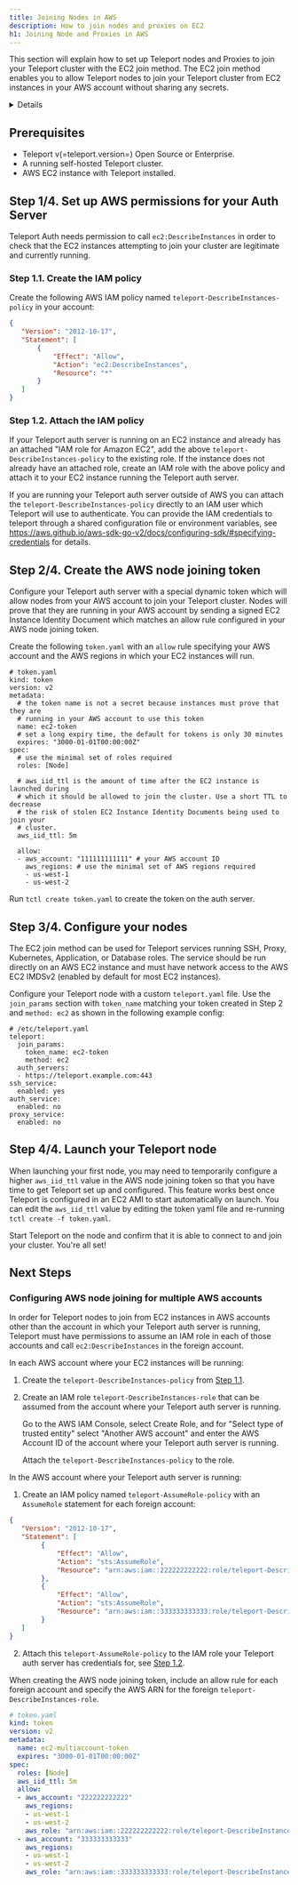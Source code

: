 ```yaml
---
title: Joining Nodes in AWS
description: How to join nodes and proxies on EC2
h1: Joining Node and Proxies in AWS
---
```


This section will explain how to set up Teleport nodes and Proxies to join your
Teleport cluster with the EC2 join method. The EC2 join method enables you to
allow Teleport nodes to join your Teleport cluster from EC2 instances in your
AWS account without sharing any secrets.

<Details title="Teleport Cloud Warning" scopeOnly={true} scope={["cloud"]}>
Since it is not currently possible to make AWS credentials available to an Auth Service running on Teleport Cloud, Teleport Cloud does not support the EC2 join method.
</Details>

## Prerequisites

- Teleport v(=teleport.version=) Open Source or Enterprise.
- A running self-hosted Teleport cluster.
- AWS EC2 instance with Teleport installed.

## Step 1/4. Set up AWS permissions for your Auth Server

Teleport Auth needs permission to call `ec2:DescribeInstances` in order to check
that the EC2 instances attempting to join your cluster are legitimate and
currently running.

### Step 1.1. Create the IAM policy

Create the following AWS IAM policy named `teleport-DescribeInstances-policy` in
your account:

```json
{
   "Version": "2012-10-17",
   "Statement": [
	   {
		   "Effect": "Allow",
		   "Action": "ec2:DescribeInstances",
		   "Resource": "*"
	   }
   ]
}
```

### Step 1.2. Attach the IAM policy

If your Teleport auth server is running on an EC2 instance and already has an
attached "IAM role for Amazon EC2", add the above
`teleport-DescribeInstances-policy` to the existing role. If the instance
does not already have an attached role, create an IAM role with the above
policy and attach it to your EC2 instance running the Teleport auth server.

If you are running your Teleport auth server outside of AWS you can attach
the `teleport-DescribeInstances-policy` directly to an IAM user which
Teleport will use to authenticate. You can provide the IAM credentials to
teleport through a shared configuration file or environment variables, see
https://aws.github.io/aws-sdk-go-v2/docs/configuring-sdk/#specifying-credentials
for details.

## Step 2/4. Create the AWS node joining token

Configure your Teleport auth server with a special dynamic token which will
allow nodes from your AWS account to join your Teleport cluster. Nodes will
prove that they are running in your AWS account by sending a signed EC2 Instance
Identity Document which matches an allow rule configured in your AWS node
joining token.

Create the following `token.yaml` with an `allow` rule specifying your AWS
account and the AWS regions in which your EC2 instances will run.

```
# token.yaml
kind: token
version: v2
metadata:
  # the token name is not a secret because instances must prove that they are
  # running in your AWS account to use this token
  name: ec2-token
  # set a long expiry time, the default for tokens is only 30 minutes
  expires: "3000-01-01T00:00:00Z"
spec:
  # use the minimal set of roles required
  roles: [Node]

  # aws_iid_ttl is the amount of time after the EC2 instance is launched during
  # which it should be allowed to join the cluster. Use a short TTL to decrease
  # the risk of stolen EC2 Instance Identity Documents being used to join your
  # cluster.
  aws_iid_ttl: 5m

  allow:
  - aws_account: "111111111111" # your AWS account ID
    aws_regions: # use the minimal set of AWS regions required
    - us-west-1
    - us-west-2
```

Run `tctl create token.yaml` to create the token on the auth server.

## Step 3/4. Configure your nodes

The EC2 join method can be used for Teleport services running SSH, Proxy,
Kubernetes, Application, or Database roles. The service should be run directly
on an AWS EC2 instance and must have network access to the AWS EC2 IMDSv2
(enabled by default for most EC2 instances).

Configure your Teleport node with a custom `teleport.yaml` file. Use the
`join_params` section with `token_name` matching your token created in Step 2
and `method: ec2` as shown in the following example config:

```
# /etc/teleport.yaml
teleport:
  join_params:
    token_name: ec2-token
    method: ec2
  auth_servers:
  - https://teleport.example.com:443
ssh_service:
  enabled: yes
auth_service:
  enabled: no
proxy_service:
  enabled: no
```

## Step 4/4. Launch your Teleport node

When launching your first node, you may need to temporarily configure a higher
`aws_iid_ttl` value in the AWS node joining token so that you have time
to get Teleport set up and configured. This feature works best once Teleport is
configured in an EC2 AMI to start automatically on launch. You can edit the
`aws_iid_ttl` value by editing the token yaml file and re-running `tctl create
-f token.yaml`.

Start Teleport on the node and confirm that it is able to connect to and join
your cluster. You're all set!

## Next Steps

### Configuring AWS node joining for multiple AWS accounts

In order for Teleport nodes to join from EC2 instances in AWS accounts other
than the account in which your Teleport auth server is running, Teleport must
have permissions to assume an IAM role in each of those accounts and call
`ec2:DescribeInstances` in the foreign account.

In each AWS account where your EC2 instances will be running:

1. Create the `teleport-DescribeInstances-policy` from [Step 1.1](#step-11-create-the-iam-policy).

2. Create an IAM role `teleport-DescribeInstances-role` that can be assumed from
   the account where your Teleport auth server is running.

   Go to the AWS IAM Console, select Create Role, and for "Select type of
   trusted entity" select "Another AWS account" and enter the AWS Account ID of
   the account where your Teleport auth server is running.

   Attach the `teleport-DescribeInstances-policy` to the role.

In the AWS account where your Teleport auth server is running:

1. Create an IAM policy named `teleport-AssumeRole-policy` with an `AssumeRole`
   statement for each foreign account:

```json
{
   "Version": "2012-10-17",
   "Statement": [
        {
            "Effect": "Allow",
            "Action": "sts:AssumeRole",
            "Resource": "arn:aws:iam::222222222222:role/teleport-DescribeInstances-role"
        },
        {
            "Effect": "Allow",
            "Action": "sts:AssumeRole",
            "Resource": "arn:aws:iam::333333333333:role/teleport-DescribeInstances-role"
        }
   ]
}
```

2. Attach this `teleport-AssumeRole-policy` to the IAM role your Teleport auth
   server has credentials for, see [Step 1.2](#step-12-attach-the-iam-policy).

When creating the AWS node joining token, include an allow rule for each foreign
account and specify the AWS ARN for the foreign
`teleport-DescribeInstances-role`.

```yaml
# token.yaml
kind: token
version: v2
metadata:
  name: ec2-multiaccount-token
  expires: "3000-01-01T00:00:00Z"
spec:
  roles: [Node]
  aws_iid_ttl: 5m
  allow:
  - aws_account: "222222222222"
    aws_regions:
    - us-west-1
    - us-west-2
    aws_role: "arn:aws:iam::222222222222:role/teleport-DescribeInstances-role"
  - aws_account: "333333333333"
    aws_regions:
    - us-west-1
    - us-west-2
    aws_role: "arn:aws:iam::333333333333:role/teleport-DescribeInstances-role"
```
